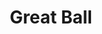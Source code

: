 ---
title: "Great Ball"
meta_title: "Great Ball craft"
description: "Craft de Great Ball"
rank: "d"
draft: false
name: "Great Ball"
recipe_img: "https://wiki.pokexgames.com/images/9/96/Great-ball%281%29.png"
level: 20
craft_time: 360
result: 100
value_npc: 1
ingredients:
  - name: "Apricorn"
    quantity: 1
    item_img: "https://wiki.pokexgames.com/images/c/c2/Apricorn.png"
    value_npc: 1
  - name: "Water Pendant"
    quantity: 20
    item_img: "https://wiki.pokexgames.com/images/2/27/WaterPendant.png"
    value_npc: 1
  - name: "Stone Orb"
    quantity: 10
    item_img: "https://wiki.pokexgames.com/images/a/a1/StoneOrb.png"
    value_npc: 1
  - name: "Screw"
    quantity: 250
    item_img: "https://wiki.pokexgames.com/images/5/59/Screw.png"
    value_npc: 1
  - name: "Water Gem"
    quantity: 250
    item_img: "https://wiki.pokexgames.com/images/c/c0/Water_gem.png"
    value_npc: 1
  - name: "Iron Bar"
    quantity: 4
    item_img: "https://wiki.pokexgames.com/images/6/6c/Iron_Bar.png"
    value_npc: 1
---